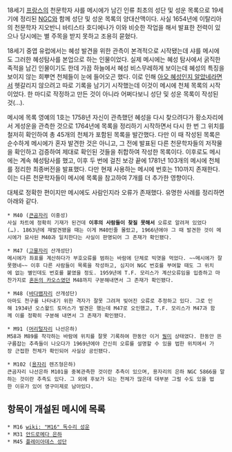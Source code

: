 18세기 [[프랑스]]의 천문학자 샤를 메시에가 남긴 인류 최초의 성단 및 성운 목록으로 19세기에 정리된 [[NGC]]와 함께 성단 및 성운 목록의 양대산맥이다. 사실 1654년에 이탈리아의 천문학자 지오반니 바티스타 호디에나가 이와 비슷한 작업을 해서 발표한 전력이 있으나 당시에는 별 주목을 받지 못하고 조용히 묻혔다.

18세기 중엽 유럽에서는 혜성 발견을 위한 관측이 본격적으로 시작됐는데 샤를 메시에도 그러한 혜성탐사를 본업으로 하는 인물이었다. 실제 메시에는 혜성 탐사에서 굵직한 족적을 남긴 인물이기도 한데 가끔 하늘에서 혜성 비스무레하게 보이는데 혜성의 특징을 보이지 않는 희뿌연 천체들이 눈에 들어오곤 했다. 이로 인해 [[몹인지아랏내ㅡㅡ|아오 혜성인지 알았네]]라면서 헷갈리지 않으려고 따로 기록을 남기기 시작했는데 이것이 메시에 천체 목록의 시작이었다. 한 마디로 작정하고 만든 것이 아니라 어쩌다보니 성단 및 성운 목록이 작성된 것(…).

메시에 목록 영예의 1호는 1758년 자신이 관측했던 혜성을 다시 찾으려다가 황소자리에서 게성운을 관측한 것으로 1764년에 목록을 정리하기 시작하면서 다시 한 번 그 위치를 철저히 확인하여 총 45개의 천체가 포함된 목록을 발간했다. 다만 이 때 작성된 목록은 순수하게 메시에가 혼자 발견한 것은 아니고, 그 전에 발표된 다른 천문학자들의 저작물을 확인하고 검증하여 제대로 확인된 것들을 취합하여 작성한 목록이다. 이후로도 메시에는 계속 혜성탐사를 했고, 이후 두 번에 걸친 보강 끝에 1781년 103개의 메시에 천체를 정리한 최종버전을 발표했다. 다만 현재 사용하는 메시에 번호는 110까지 존재한다. 이는 다른 천문학자들이 메시에 목록을 참고하여 7개를 더 추가한 영향이다.

대체로 정확한 편이지만 메시에도 사람인지라 오류가 존재했다. 유명한 사례를 정리하면 아래와 같다.

 * M40 ([[큰곰자리]] 이중성)
 사실 차트에 정확히 기재가 된건데 '''이후의 사람들이 찾질 못해서''' 오류로 알려져 있었다(…). 1863년에 재발견됐을 때는 이게 M40인줄 몰랐고, 1966년에야 그 때 발견한 것이 메시에가 묘사된 M40과 일치한다는 사실이 판명되어 그 존재가 확인됐다.

 * M47 ([[고물자리]] 산개성단)
 메시에가 좌표를 계산하다가 부호오류를 범하는 바람에 단체로 빅엿을 먹었다. ~~메시에가 잘못했네~~ 이후 다른 사람들이 목록을 작성하고, 심지어 NGC 번호를 부여할 때도 그 위치에 없는 별인데도 번호를 붙였을 정도. 1959년에 T.F. 모리스가 계산오류임을 입증하고 마찬가지로 [[혼돈의 카오스]]였던 M48까지 구분해내면서 그 존재가 확인됐다.

 * M48 ([[바다뱀자리]] 산개성단)
 아마도 천구를 나타내기 위한 격자가 잘못 그려져 빚어진 오류로 추정하고 있다. 그로 인해 1934년 오스왈드 토머스가 발견은 했는데 M47로 오인했고, T.F. 모리스가 M47과 함께 이를 정확히 구분해 내면서 그 존재가 확인됐다.

 * M91 ([[머리털자리]] 나선은하)
 M58과 M89를 착각하는 바람에 위치를 잘못 기록하여 한동안 이거 [[뭥미]] 상태였다. 한동안 뜬구름잡는 추측들이 나오다가 1969년에야 간신히 오류를 설명할 수 있을 법한 위치에서 가장 근접한 천체가 확인되어 사실상 공인됐다.

 * M102 ([[용자리]] 렌즈형은하)
 큰곰자리 나선은하 M101을 중복관측한 것이란 추측이 있으며, 용자리의 은하 NGC 5866을 말하는 것이란 추측도 있다. 그 외에 후보가 되는 천체가 많은데 대부분 그럴 수도 있을 법한 이유가 있어 영구미제로 남아있다.

== 항목이 개설된 메시에 목록 ==
 * M16 [[wiki: "M16" 독수리 성운]]
 * M31 [[안드로메다 은하]]
 * M45 [[플레이아데스 성단]]
 
